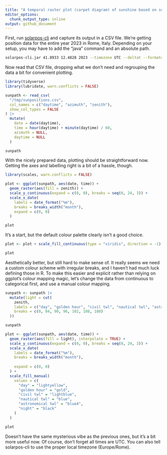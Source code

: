 ```yaml
---
title: "A temporal raster plot (carpet diagram) of sunshine based on solarpos-cli data"
editor_options: 
  chunk_output_type: inline
output: github_document
---
```


First, run [solarpos-cli](https://github.com/KlausBrunner/solarpos-cli) and capture its output in a CSV file. We're getting position data for the entire year 2023 in Rome, Italy. Depending on your setup, you may have to add the "java" command and an absolute path.


```sh
solarpos-cli.jar 41.8933 12.4828 2023 --timezone UTC --deltat --format=csv position --step=180 > /tmp/sunpositions.csv
```

Now read that CSV file, dropping what we don't need and regrouping the data a bit for convenient plotting.

```r
library(tidyverse)
library(lubridate, warn.conflicts = FALSE)

sunpath <- read_csv(
  "/tmp/sunpositions.csv",
  col_names = c("daytime", "azimuth", "zenith"),
  show_col_types = FALSE
) |>
  mutate(
    date = date(daytime),
    time = hour(daytime) + minute(daytime) / 60,
    azimuth = NULL,
    daytime = NULL
  )

sunpath
```

With the nicely prepared data, plotting should be straightforward now. Getting the axes and labelling right is a bit of a hassle, though.

```r
library(scales, warn.conflicts = FALSE)

plot <- ggplot(sunpath, aes(date, time)) +
  geom_raster(aes(fill = zenith)) +
  scale_y_continuous(expand = c(0, 0), breaks = seq(0, 24, 3)) +
  scale_x_date(
    labels = date_format("%m"),
    breaks = breaks_width("month"),
    expand = c(0, 0)
  )

plot
```

It's a start, but the default colour palette clearly isn't a good choice.

```r
plot <- plot + scale_fill_continuous(type = "viridis", direction = -1)

plot
```

Aesthetically better, but still hard to make sense of. It really seems we need a custom colour scheme with irregular breaks, and I haven't had much luck defining those in R. To make this easier and explicit rather than relying on ggplot's colour mapping magic, let's change the data from continuous to categorical first, and use a manual colour mapping.


```r
sunpath <- sunpath |>
  mutate(light = cut(
    zenith,
    labels = c("day", "golden hour", "civil twl", "nautical twl", "astronomical twl", "night"),
    breaks = c(0, 84, 90, 96, 102, 108, 180)
  ))

sunpath

plot <- ggplot(sunpath, aes(date, time)) +
  geom_raster(aes(fill = light), interpolate = TRUE) +
  scale_y_continuous(expand = c(0, 0), breaks = seq(0, 24, 3)) +
  scale_x_date(
    labels = date_format("%m"),
    breaks = breaks_width("month"),
    
    expand = c(0, 0)
  ) +
  scale_fill_manual(
    values = c(
      "day" = "lightyellow",
      "golden hour" = "gold",
      "civil twl" = "lightblue",
      "nautical twl" = "blue",
      "astronomical twl" = "blue4",
      "night" = "black"
    )
  )

plot

```

Doesn't have the same mysterious vibe as the previous ones, but it's a bit more useful now. Of course, don't forget all times are UTC. You can also tell solarpos-cli to use the proper local timezone (Europe/Rome).


